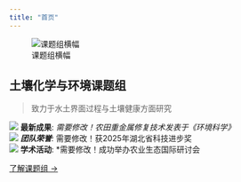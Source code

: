 ```yaml
---
title: "首页"
---
```


![课题组横幅](assets/images/banner.jpg){.banner}

<div class="jumbotron">
# 土壤化学与环境课题组
> 致力于水土界面过程与土壤健康方面研究

<div class="highlights">
  ![](assets/images/icon-paper.svg){.icon} **最新成果**: *需要修改！农田重金属修复技术发表于《环境科学》  
  ![](assets/images/icon-award.svg){.icon} **团队荣誉**: *需要修改！获2025年湖北省科技进步奖  
  ![](assets/images/icon-event.svg){.icon} **学术活动**: *需要修改！成功举办农业生态国际研讨会  
</div>

[了解课题组 →](#about)
</div>
